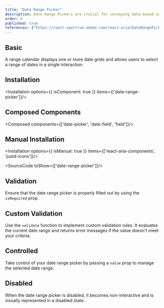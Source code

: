 ```yaml
---
title: "Date Range Picker"
description: Date Range Pickers are crucial for conveying date-based info effectively, improving user interaction with accurate date selections.
order: 6
published: true
references: ["https://react-spectrum.adobe.com/react-aria/DateRangePicker.html#props"]
---
```


## Basic

A range calendar displays one or more date grids and allows users to select a range of dates in a single interaction.
<How minW72 toUse="date-and-time/date-range-picker-demo" />

## Installation
<Installation options={{ isComponent: true }} items={['date-range-picker']}/>

## Composed Components
<Composed components={['date-picker', 'date-field', 'field']}/>

## Manual Installation
<Installation options={{ isManual: true }} items={['react-aria-components', 'justd-icons']}/>

<SourceCode toShow={['date-range-picker']}/>

## Validation
Ensure that the date range picker is properly filled out by using the `isRequired` prop.
<How minW72 toUse="date-and-time/date-range-picker-validation-demo" />

## Custom Validation
Use the `validate` function to implement custom validation rules. It evaluates the current date range and returns error messages if the value doesn't meet your criteria.
<How minW72 toUse="date-and-time/date-range-picker-custom-validation-demo" />

## Controlled
Take control of your date range picker by passing a `value` prop to manage the selected date range.
<How minW72 toUse="date-and-time/date-range-picker-controlled-demo" />

## Disabled
When the date range picker is disabled, it becomes non-interactive and is visually represented in a disabled state.
<How minW72 toUse="date-and-time/date-range-picker-disabled-demo" />

